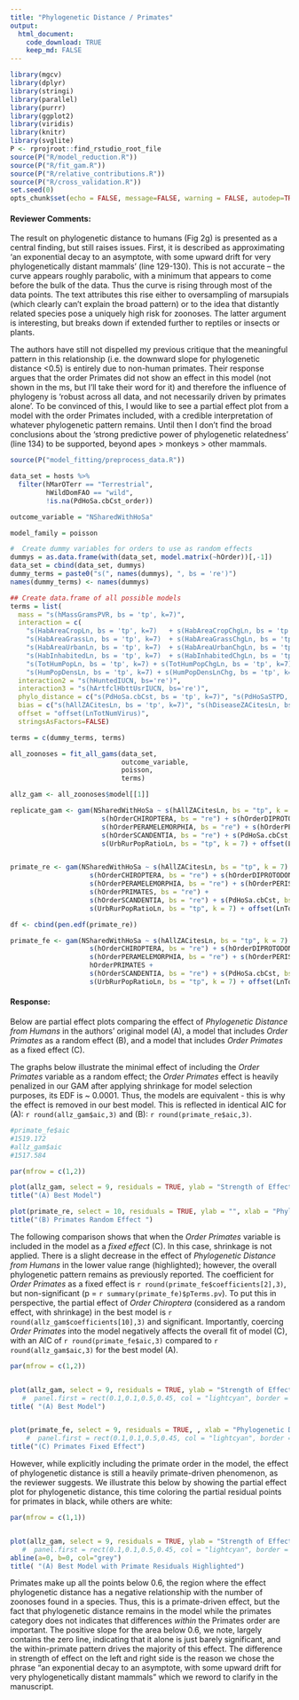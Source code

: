 ```yaml
---
title: "Phylogenetic Distance / Primates"
output: 
  html_document:
    code_download: TRUE
    keep_md: FALSE
---
```


```r
library(mgcv)
library(dplyr)
library(stringi)
library(parallel)
library(purrr)
library(ggplot2)
library(viridis)
library(knitr)
library(svglite)
P <- rprojroot::find_rstudio_root_file
source(P("R/model_reduction.R"))
source(P("R/fit_gam.R"))
source(P("R/relative_contributions.R"))
source(P("R/cross_validation.R"))
set.seed(0)
opts_chunk$set(echo = FALSE, message=FALSE, warning = FALSE, autodep=TRUE, cache = TRUE)
```

#### Reviewer Comments:

The result on phylogenetic distance to humans (Fig 2g) is presented as a central finding, but still raises issues. First, it is described as approximating ‘an exponential decay to an asymptote, with some upward drift for very phylogenetically distant mammals’ (line 129-130). This is not accurate – the curve appears roughly parabolic, with a minimum that appears to come before the bulk of the data. Thus the curve is rising through most of the data points. The text attributes this rise either to oversampling of marsupials (which clearly can’t explain the broad pattern) or to the idea that distantly related species pose a uniquely high risk for zoonoses. The latter argument is interesting, but breaks down if extended further to reptiles or insects or plants.

The authors have still not dispelled my previous critique that the meaningful pattern in this relationship (i.e. the downward slope for phylogenetic distance <0.5) is entirely due to non-human primates. Their response
argues that the order Primates did not show an effect in this model (not shown in the ms, but I’ll take their word for it) and therefore the influence of phylogeny is ‘robust across all data, and not necessarily driven by primates alone’. To be convinced of this, I would like to see a partial effect plot from a model with the order Primates included, with a credible interpretation of whatever phylogenetic pattern remains. Until then I don’t find the broad conclusions about the ‘strong predictive power of phylogenetic relatedness’ (line 134) to be supported, beyond apes > monkeys > other mammals. 

```r

source(P("model_fitting/preprocess_data.R"))

data_set = hosts %>% 
  filter(hMarOTerr == "Terrestrial",
         hWildDomFAO == "wild",
         !is.na(PdHoSa.cbCst_order))

outcome_variable = "NSharedWithHoSa"

model_family = poisson

#  Create dummy variables for orders to use as random effects
dummys = as.data.frame(with(data_set, model.matrix(~hOrder))[,-1])
data_set = cbind(data_set, dummys)
dummy_terms = paste0("s(", names(dummys), ", bs = 're')")
names(dummy_terms) <- names(dummys)

## Create data.frame of all possible models
terms = list(
  mass = "s(hMassGramsPVR, bs = 'tp', k=7)",
  interaction = c(
    "s(HabAreaCropLn, bs = 'tp', k=7)   + s(HabAreaCropChgLn, bs = 'tp', k=7)",
    "s(HabAreaGrassLn, bs = 'tp', k=7)  + s(HabAreaGrassChgLn, bs = 'tp', k=7)",
    "s(HabAreaUrbanLn, bs = 'tp', k=7)  + s(HabAreaUrbanChgLn, bs = 'tp', k=7)",
    "s(HabInhabitedLn, bs = 'tp', k=7)  + s(HabInhabitedChgLn, bs = 'tp', k=7)",
    "s(TotHumPopLn, bs = 'tp', k=7) + s(TotHumPopChgLn, bs = 'tp', k=7) + s(UrbRurPopRatioLn, bs = 'tp', k=7) + s(UrbRurPopRatioChg, bs = 'tp', k=7)",
    "s(HumPopDensLn, bs = 'tp', k=7) + s(HumPopDensLnChg, bs = 'tp', k=7) + s(UrbRurPopRatioLn, bs = 'tp', k=7) + s(UrbRurPopRatioChg, bs = 'tp', k=7)"),
  interaction2 = "s(hHuntedIUCN, bs='re')",
  interaction3 = "s(hArtfclHbttUsrIUCN, bs='re')",
  phylo_distance = c("s(PdHoSa.cbCst, bs = 'tp', k=7)", "s(PdHoSaSTPD, bs = 'tp', k=7)"),
  bias = c("s(hAllZACitesLn, bs = 'tp', k=7)", "s(hDiseaseZACitesLn, bs = 'tp', k=7)"),
  offset = "offset(LnTotNumVirus)",
  stringsAsFactors=FALSE)

terms = c(dummy_terms, terms)

all_zoonoses = fit_all_gams(data_set,
                            outcome_variable,
                            poisson,
                            terms)

allz_gam <- all_zoonoses$model[[1]]

replicate_gam <- gam(NSharedWithHoSa ~ s(hAllZACitesLn, bs = "tp", k = 7) + s(hHuntedIUCN, bs = "re") + s(hOrderCETARTIODACTYLA, bs = "re") + 
                       s(hOrderCHIROPTERA, bs = "re") + s(hOrderDIPROTODONTIA, bs = "re") + 
                       s(hOrderPERAMELEMORPHIA, bs = "re") + s(hOrderPERISSODACTYLA, bs = "re") + 
                       s(hOrderSCANDENTIA, bs = "re") + s(PdHoSa.cbCst, bs = "tp", k = 7) + 
                       s(UrbRurPopRatioLn, bs = "tp", k = 7) + offset(LnTotNumVirus), poisson, data_set, select=TRUE)


primate_re <- gam(NSharedWithHoSa ~ s(hAllZACitesLn, bs = "tp", k = 7) + s(hHuntedIUCN, bs = "re") + s(hOrderCETARTIODACTYLA, bs = "re") + 
                    s(hOrderCHIROPTERA, bs = "re") + s(hOrderDIPROTODONTIA, bs = "re") + 
                    s(hOrderPERAMELEMORPHIA, bs = "re") + s(hOrderPERISSODACTYLA, bs = "re") + 
                    s(hOrderPRIMATES, bs = "re") +
                    s(hOrderSCANDENTIA, bs = "re") + s(PdHoSa.cbCst, bs = "tp", k = 7) + 
                    s(UrbRurPopRatioLn, bs = "tp", k = 7) + offset(LnTotNumVirus), poisson, data_set, select=TRUE)

df <- cbind(pen.edf(primate_re))


```


```r
primate_fe <- gam(NSharedWithHoSa ~ s(hAllZACitesLn, bs = "tp", k = 7) + s(hHuntedIUCN, bs = "re") + s(hOrderCETARTIODACTYLA, bs = "re") + 
                    s(hOrderCHIROPTERA, bs = "re") + s(hOrderDIPROTODONTIA, bs = "re") + 
                    s(hOrderPERAMELEMORPHIA, bs = "re") + s(hOrderPERISSODACTYLA, bs = "re") + 
                    hOrderPRIMATES +
                    s(hOrderSCANDENTIA, bs = "re") + s(PdHoSa.cbCst, bs = "tp", k = 7) + 
                    s(UrbRurPopRatioLn, bs = "tp", k = 7) + offset(LnTotNumVirus), poisson, data_set, select=TRUE)

```

#### Response:
Below are partial effect plots comparing the effect of *Phylogenetic Distance from Humans* in the authors' original model (A), a model that includes *Order Primates* as a random effect (B), and a model that includes *Order Primates* as a fixed effect (C).

The graphs below illustrate the minimal effect of including the *Order Primates* variable as a random effect; the *Order Primates* effect is heavily penalized in our GAM after applying shrinkage for model selection purposes, its EDF is ~ 0.0001. Thus, the models are equivalent - this is why the effect is removed in our best model. This is reflected in identical AIC for (A): `r round(allz_gam$aic,3)` and (B): `r round(primate_re$aic,3)`.

```r
#primate_fe$aic
#1519.172
#allz_gam$aic
#1517.584

par(mfrow = c(1,2))

plot(allz_gam, select = 9, residuals = TRUE, ylab = "Strength of Effect", xlab = "Phylogenetic Distance", cex=0.25, pch=19)
title("(A) Best Model")

plot(primate_re, select = 10, residuals = TRUE, ylab = "", xlab = "Phylogenetic Distance", cex=0.25, pch=19)
title("(B) Primates Random Effect ")
```

The following comparison shows that when the *Order Primates* variable is included in the model as a _fixed effect_ (C). In this case, shrinkage is not applied. There is a slight decrease in the effect of *Phylogenetic Distance from Humans* in the lower value range (highlighted); however, the overall phylogenetic pattern remains as previously reported. The coefficient for *Order Primates* as a fixed effect is `r round(primate_fe$coefficients[2],3)`, but non-significant (p = `r summary(primate_fe)$pTerms.pv`).  To put this in perspective, the partial effect of *Order Chiroptera* (considered as a random effect, with shrinkage) in the best model is `r round(allz_gam$coefficients[10],3)` and significant. Importantly, coercing *Order Primates* into the model negatively affects the overall fit of model (C), with an AIC of `r round(primate_fe$aic,3)` compared to `r round(allz_gam$aic,3)` for the best model (A).

```r
par(mfrow = c(1,2))


plot(allz_gam, select = 9, residuals = TRUE, ylab = "Strength of Effect", xlab = "Phylogenetic Distance", cex = 0.25, pch=19)
   #  panel.first = rect(0.1,0.1,0.5,0.45, col = "lightcyan", border = NA))
title( "(A) Best Model")


plot(primate_fe, select = 9, residuals = TRUE, , xlab = "Phylogenetic Distance", ylab = "", cex=0.25, pch=19)
    #  panel.first = rect(0.1,0.1,0.5,0.45, col = "lightcyan", border = NA))
title("(C) Primates Fixed Effect")


```

However, while explicitly including the primate order in the model, the effect of phylogenetic distance is still a heavily primate-driven phenomenon, as the
reviewer suggests.  We illustrate this below by showing the partial effect plot for phylogenetic distance, this time coloring the partial residual points for primates in black, while others are white:

```r
par(mfrow = c(1,1))


plot(allz_gam, select = 9, residuals = TRUE, ylab = "Strength of Effect", xlab = "Phylogenetic Distance", cex = ifelse(primate_fe$model$hOrderPRIMATES, 0.6, 0.75), pch=ifelse(primate_fe$model$hOrderPRIMATES, 19, 1), lwd=0.75)
   #  panel.first = rect(0.1,0.1,0.5,0.45, col = "lightcyan", border = NA))
abline(a=0, b=0, col="grey")
title( "(A) Best Model with Primate Residuals Highlighted")
```


Primates make up all the points below 0.6, the region where the effect phylogenetic distance has a negative relationship with the number of zoonoses found in 
a species.  Thus,  this is a primate-driven effect, but the fact that phylogenetic distance remains in the model while the primates category does not indicates that differences *within* the Primates order are important.  The positive slope for the area below 0.6, we note, largely contains the zero line,
indicating that it alone is just barely significant, and the within-primate pattern drives the majority of this effect.  The difference in strength of effect
on the left and right side is the reason we chose the phrase "an exponential decay to an asymptote, with some upward drift for very phylogenetically distant mammals" which we reword to clarify in the manuscript.
